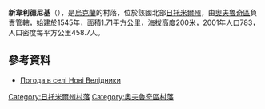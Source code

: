 {{coord|51|18|23|N|28|27|39|E|scale:30000|display=title}}

'''新韋利德尼基'''（{{lang-uk|Нові Велідники}}），是[[烏克蘭|烏克蘭]]的村落，位於該國北部[[日托米爾州|日托米爾州]]，由[[奧夫魯奇區|奧夫魯奇區]]負責管轄，始建於1545年，面積1.71平方公里，海拔高度200米，2001年人口783，人口密度每平方公里458.7人。

==參考資料==
* [http://weather.in.ua/ua/zhitomirskaja/17346 Погода в селі Нові Велідники] {{Wayback|url=http://weather.in.ua/ua/zhitomirskaja/17346 |date=20160305103811 }}

{{DEFAULTSORT:Нові Велідники}}
[[Category:日托米爾州村落|Category:日托米爾州村落]]
[[Category:奧夫魯奇區村落|Category:奧夫魯奇區村落]]


{{Zhytomyr-geo-stub}}